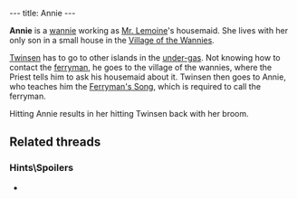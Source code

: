 ---
title: Annie
---

{{twinsunica import}}{{Infobox Character
 |image=Annie.jpg
 |race=wannie
 |gender=female
 |size=average
 |age=adult
 |magical=no
 |lba1=
 |lba2=yes
 |alignment=dark monk
 |occupation=Maid to [[Mr. Lemoine]]
 |requires=
 |amount=
 |fam1=
 |fam2=
 |planet=
 |island=
 |building=
}}
{{Quote
 |Ferryman if you please, take me across the raging seas, for a few gems, I take your boat, I cannot swim, I cannot float!!
 |character=Annie
 |singing the [[Ferryman's Song]]
 |building=Village of the Wannies
 |island=Island of the Wannies
 |planet=undergas
 |quoteid=2320}}

'''Annie''' is a [[wannie]] working as [[Mr. Lemoine]]'s housemaid. She lives with her only son in a small house in the [[Village of the Wannies]].

[[Twinsen]] has to go to other islands in the [[under-gas]]. Not knowing how to contact the [[ferryman]], he goes to the village of the wannies, where the Priest tells him to ask his housemaid about it. Twinsen then goes to Annie, who teaches him the [[Ferryman's Song]], which is required to call the ferryman.

Hitting Annie results in her hitting Twinsen back with her broom.

==Related threads==
===Hints\Spoilers===
* {{thread|id=907|title=Monk's housemaid}}

<!-- remove these category links when they're all automated by categorizers...
[[Category:Wannies Island inhabitants]] -->